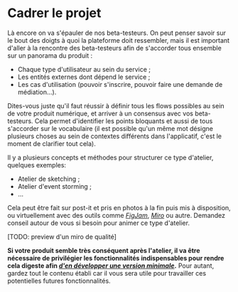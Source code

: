 # Cadrer le projet

Là encore on va s'épauler de nos beta-testeurs. On peut penser savoir sur le bout des doigts à quoi la plateforme doit ressembler, mais il est important d'aller à la rencontre des beta-testeurs afin de s'accorder tous ensemble sur un panorama du produit :

- Chaque type d'utilisateur au sein du service ;
- Les entités externes dont dépend le service ;
- Les cas d'utilisation (pouvoir s'inscrire, pouvoir faire une demande de médiation…).

Dites-vous juste qu'il faut réussir à définir tous les flows possibles au sein de votre produit numérique, et arriver à un consensus avec vos beta-testeurs. Cela permet d'identifier les points bloquants et aussi de tous s'accorder sur le vocabulaire (il est possible qu'un même mot désigne plusieurs choses au sein de contextes différents dans l'applicatif, c'est le moment de clarifier tout cela).

Il y a plusieurs concepts et méthodes pour structurer ce type d'atelier, quelques exemples:

- Atelier de sketching ;
- Atelier d'event storming ;
- …

Cela peut être fait sur post-it et pris en photos à la fin puis mis à disposition, ou virtuellement avec des outils comme [_FigJam_](https://www.figma.com/figjam/), [_Miro_](https://miro.com/) ou autre. Demandez conseil autour de vous si besoin pour animer ce type d'atelier.

\[TODO: preview d'un miro de qualité\]

**Si votre produit semble très conséquent après l'atelier, il va être nécessaire de privilégier les fonctionnalités indispensables pour rendre cela digeste afin [_d'en développer une version minimale_](#produit-minimum-viable).** Pour autant, gardez tout le contenu établi car il vous sera utile pour travailler ces potentielles futures fonctionnalités.

